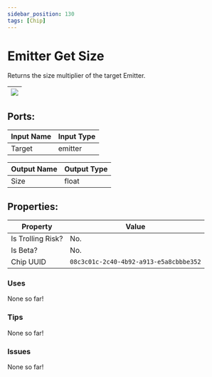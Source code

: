 ```yaml
---
sidebar_position: 130
tags: [Chip]
---
```


# Emitter Get Size


Returns the size multiplier of the target Emitter.

| ![](https://images-ext-2.discordapp.net/external/MPmIaQzlEPmgGWlgi-WxBBXt0Bjv_zWPkg1y1f_sy3s/https/www.recroomcircuits.com/image/circuit/absolute-value?width=206&height=108) |
|-----|

## Ports:

| Input Name | Input Type |
|-----------|-----------|
| Target | emitter |

| Output Name | Output Type |
|-----------|-----------|
| Size | float |

## Properties:

| Property  | Value |
|-------------------|-----------|
| Is Trolling Risk? | No. |
| Is Beta? | No. |
| Chip UUID | `08c3c01c-2c40-4b92-a913-e5a8cbbbe352` |

### Uses

None so far!

### Tips

None so far!

### Issues

None so far!